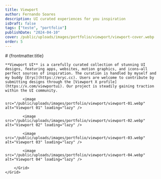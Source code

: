 ```yaml
---
title: Viewport
author: Fernando Soares
description: UI curated experiences for you inspiration
isDraft: false
tags: ["teste", "portfolio"]
publishDate: "2024-04-10"
cover: /public/uploads/images/portfolio/viewport/viewport-cover.webp
order: 5
---
```


<section class="wrap">
    # {frontmatter.title}

    **Viewport UI** is a carefully curated collection of stunning UI designs, featuring apps, websites, motion graphics, and icons—all perfect sources of inspiration. The curation is handled by myself and my buddy [Eryc](https://eryc.cc). Users are welcome to contribute by submitting designs through the [Viewport X profile](https://x.com/viewportui). Our project is steadily gaining traction within the UI community.
</section>

<section class="wrap-wide">
    <Grid isContainer>
        <Grid sm="12" md="12">

            <image src="/public/uploads/images/portfolio/viewport/viewport-01.webp" alt="Viewport 01" loading="lazy" />

            <image src="/public/uploads/images/portfolio/viewport/viewport-02.webp" alt="Viewport 02" loading="lazy" />

            <image src="/public/uploads/images/portfolio/viewport/viewport-03.webp" alt="Viewport 03" loading="lazy" />

            <image src="/public/uploads/images/portfolio/viewport/viewport-04.webp" alt="Viewport 04" loading="lazy" />

        </Grid>
    </Grid>
</section>